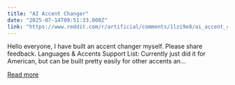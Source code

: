```yaml
---
title: "AI Accent Changer"
date: "2025-07-14T09:51:33.000Z"
link: "https://www.reddit.com/r/artificial/comments/1lzi9e8/ai_accent_changer/"
---
```


Hello everyone, I have built an accent changer myself. Please share feedback.
 Languages & Accents Support List: Currently just did it for American, but can be built pretty easily for other accents an...

[Read more](https://www.reddit.com/r/artificial/comments/1lzi9e8/ai_accent_changer/)
